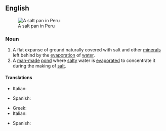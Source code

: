 {{also|saltpan}}

==English==
[[Image:Salineras de Maras, Maras, Perú, 2015-07-30, DD 03-07 PAN.JPG|thumb|right|A salt pan in Peru]]

===Noun===
{{en-noun}}
{{wikipedia}}

# A flat expanse of ground naturally covered with salt and other [[mineral]]s left behind by the [[evaporation]] of [[water]].
# A [[man-made]] [[pond]] where [[salty]] water is [[evaporate]]d to concentrate it during the making of [[salt]].

====Translations====
{{trans-top|A flat expanse of ground covered with salt}}
* Italian: {{t+|it|salina|f}}
{{trans-mid}}
* Spanish: {{t|es|salinera|f}}
{{trans-bottom}}

{{trans-top|A man-made pond where salty water is evaporated}}
* Greek: {{t+|el|αλυκή|f}}
* Italian: {{t+|it|salina|f}}
{{trans-mid}}
* Spanish: {{t|es|salinera|f}}
{{trans-bottom}}